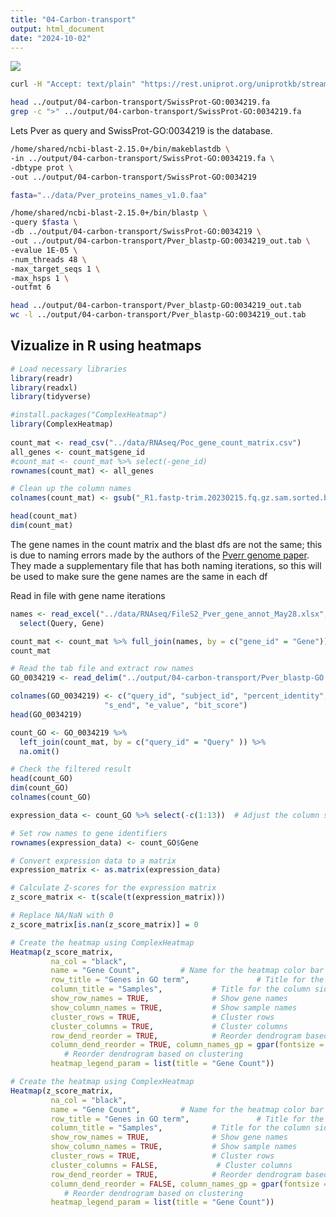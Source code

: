 ```yaml
---
title: "04-Carbon-transport"
output: html_document
date: "2024-10-02"
---
```


![](http://gannet.fish.washington.edu/seashell/snaps/Monosnap_QuickGOTerm_GO0034219_2024-10-02_11-46-38.png)


```bash
curl -H "Accept: text/plain" "https://rest.uniprot.org/uniprotkb/stream?format=fasta&query=%28%28go%3A0034219%29%29+AND+%28reviewed%3Atrue%29" -o ../output/04-carbon-transport/SwissProt-GO:0034219.fa
```


```bash
head ../output/04-carbon-transport/SwissProt-GO:0034219.fa
grep -c ">" ../output/04-carbon-transport/SwissProt-GO:0034219.fa
```


Lets Pver as query
and SwissProt-GO:0034219 is the database. 


```bash
/home/shared/ncbi-blast-2.15.0+/bin/makeblastdb \
-in ../output/04-carbon-transport/SwissProt-GO:0034219.fa \
-dbtype prot \
-out ../output/04-carbon-transport/SwissProt-GO:0034219
```





```bash
fasta="../data/Pver_proteins_names_v1.0.faa"

/home/shared/ncbi-blast-2.15.0+/bin/blastp \
-query $fasta \
-db ../output/04-carbon-transport/SwissProt-GO:0034219 \
-out ../output/04-carbon-transport/Pver_blastp-GO:0034219_out.tab \
-evalue 1E-05 \
-num_threads 48 \
-max_target_seqs 1 \
-max_hsps 1 \
-outfmt 6
```


```bash
head ../output/04-carbon-transport/Pver_blastp-GO:0034219_out.tab
wc -l ../output/04-carbon-transport/Pver_blastp-GO:0034219_out.tab
```


## Vizualize in R using heatmaps

```r
# Load necessary libraries
library(readr)
library(readxl)
library(tidyverse)

#install.packages("ComplexHeatmap")
library(ComplexHeatmap)
 
count_mat <- read_csv("../data/RNAseq/Poc_gene_count_matrix.csv")
all_genes <- count_mat$gene_id
#count_mat <- count_mat %>% select(-gene_id)
rownames(count_mat) <- all_genes

# Clean up the column names
colnames(count_mat) <- gsub("_R1.fastp-trim.20230215.fq.gz.sam.sorted.bam.merge.gtf", "", colnames(count_mat))

head(count_mat)
dim(count_mat)
```

The gene names in the count matrix and the blast dfs are not the same; this is due to naming errors made by the authors of the [Pverr genome paper](https://academic.oup.com/gbe/article/12/10/1911/5898631?login=false#supplementary-data). They made a supplementary file that has both naming iterations, so this will be used to make sure the gene names are the same in each df 

Read in file with gene name iterations 
```r
names <- read_excel("../data/RNAseq/FileS2_Pver_gene_annot_May28.xlsx", skip = 4) %>%
  select(Query, Gene)

count_mat <- count_mat %>% full_join(names, by = c("gene_id" = "Gene"))
count_mat
```

```r
# Read the tab file and extract row names
GO_0034219 <- read_delim("../output/04-carbon-transport/Pver_blastp-GO:0034219_out.tab", delim = "\t", col_names = FALSE)

colnames(GO_0034219) <- c("query_id", "subject_id", "percent_identity", "alignment_length", "mismatches", "gap_openings", "q_start", "q_end", "s_start", 
                     "s_end", "e_value", "bit_score")
head(GO_0034219)

count_GO <- GO_0034219 %>%
  left_join(count_mat, by = c("query_id" = "Query" )) %>%
  na.omit()

# Check the filtered result
head(count_GO)
dim(count_GO)
colnames(count_GO)
```

```r
expression_data <- count_GO %>% select(-c(1:13))  # Adjust the column selection if necessary

# Set row names to gene identifiers
rownames(expression_data) <- count_GO$Gene

# Convert expression data to a matrix
expression_matrix <- as.matrix(expression_data)

# Calculate Z-scores for the expression matrix
z_score_matrix <- t(scale(t(expression_matrix)))

# Replace NA/NaN with 0
z_score_matrix[is.nan(z_score_matrix)] = 0

# Create the heatmap using ComplexHeatmap
Heatmap(z_score_matrix,
         na_col = "black",
         name = "Gene Count",         # Name for the heatmap color bar
         row_title = "Genes in GO term",               # Title for the row side
         column_title = "Samples",           # Title for the column side
         show_row_names = TRUE,              # Show gene names
         show_column_names = TRUE,           # Show sample names
         cluster_rows = TRUE,                # Cluster rows
         cluster_columns = TRUE,             # Cluster columns
         row_dend_reorder = TRUE,            # Reorder dendrogram based on clustering
         column_dend_reorder = TRUE, column_names_gp = gpar(fontsize = 6),
            # Reorder dendrogram based on clustering
         heatmap_legend_param = list(title = "Gene Count"))

# Create the heatmap using ComplexHeatmap
Heatmap(z_score_matrix,
         na_col = "black",
         name = "Gene Count",         # Name for the heatmap color bar
         row_title = "Genes in GO term",               # Title for the row side
         column_title = "Samples",           # Title for the column side
         show_row_names = TRUE,              # Show gene names
         show_column_names = TRUE,           # Show sample names
         cluster_rows = TRUE,                # Cluster rows
         cluster_columns = FALSE,             # Cluster columns
         row_dend_reorder = TRUE,            # Reorder dendrogram based on clustering
         column_dend_reorder = FALSE, column_names_gp = gpar(fontsize = 6),
            # Reorder dendrogram based on clustering
         heatmap_legend_param = list(title = "Gene Count"))
```

